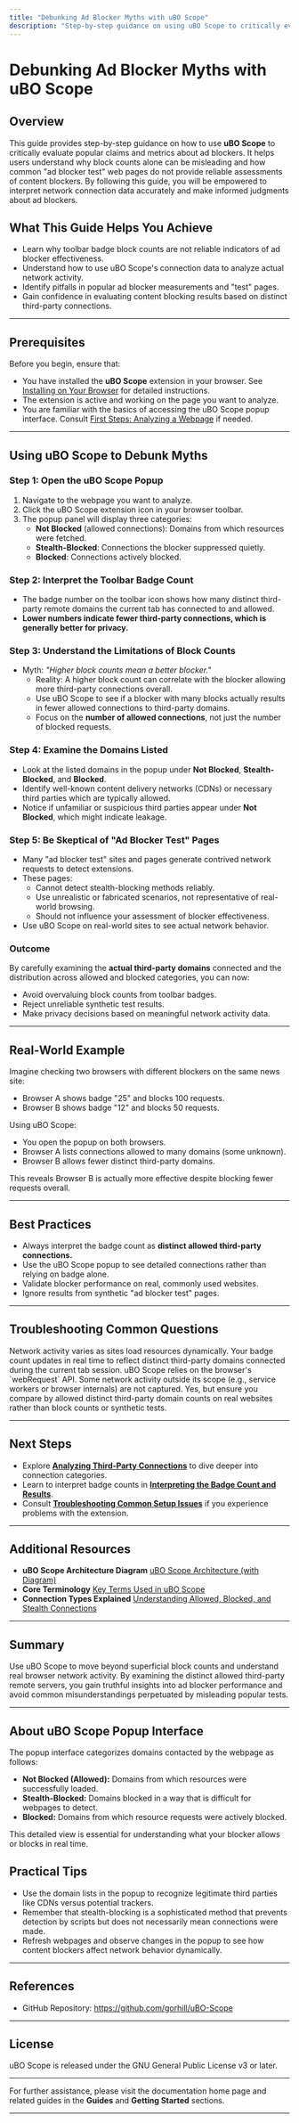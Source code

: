 ```yaml
---
title: "Debunking Ad Blocker Myths with uBO Scope"
description: "Step-by-step guidance on using uBO Scope to critically evaluate popular ad blocker metrics and tests. Learn how the extension dispels common misconceptions about block counts and third-party connections."
---
```


# Debunking Ad Blocker Myths with uBO Scope

## Overview
This guide provides step-by-step guidance on how to use **uBO Scope** to critically evaluate popular claims and metrics about ad blockers. It helps users understand why block counts alone can be misleading and how common "ad blocker test" web pages do not provide reliable assessments of content blockers. By following this guide, you will be empowered to interpret network connection data accurately and make informed judgments about ad blockers.

## What This Guide Helps You Achieve
- Learn why toolbar badge block counts are not reliable indicators of ad blocker effectiveness.
- Understand how to use uBO Scope's connection data to analyze actual network activity.
- Identify pitfalls in popular ad blocker measurements and "test" pages.
- Gain confidence in evaluating content blocking results based on distinct third-party connections.

---

## Prerequisites
Before you begin, ensure that:
- You have installed the **uBO Scope** extension in your browser. See [Installing on Your Browser](/getting-started/setup-installation/installing-on-your-browser) for detailed instructions.
- The extension is active and working on the page you want to analyze.
- You are familiar with the basics of accessing the uBO Scope popup interface. Consult [First Steps: Analyzing a Webpage](/guides/getting-started/first-steps) if needed.

---

## Using uBO Scope to Debunk Myths

### Step 1: Open the uBO Scope Popup
1. Navigate to the webpage you want to analyze.
2. Click the uBO Scope extension icon in your browser toolbar.
3. The popup panel will display three categories:
   - **Not Blocked** (allowed connections): Domains from which resources were fetched.
   - **Stealth-Blocked**: Connections the blocker suppressed quietly.
   - **Blocked**: Connections actively blocked.

### Step 2: Interpret the Toolbar Badge Count
- The badge number on the toolbar icon shows how many distinct third-party remote domains the current tab has connected to and allowed.
- **Lower numbers indicate fewer third-party connections, which is generally better for privacy.**

### Step 3: Understand the Limitations of Block Counts
- Myth: _"Higher block counts mean a better blocker."_
  - Reality: A higher block count can correlate with the blocker allowing more third-party connections overall.
  - Use uBO Scope to see if a blocker with many blocks actually results in fewer allowed connections to third-party domains.
  - Focus on the **number of allowed connections**, not just the number of blocked requests.

### Step 4: Examine the Domains Listed
- Look at the listed domains in the popup under **Not Blocked**, **Stealth-Blocked**, and **Blocked**.
- Identify well-known content delivery networks (CDNs) or necessary third parties which are typically allowed.
- Notice if unfamiliar or suspicious third parties appear under **Not Blocked**, which might indicate leakage.

### Step 5: Be Skeptical of "Ad Blocker Test" Pages
- Many "ad blocker test" sites and pages generate contrived network requests to detect extensions.
- These pages:
  - Cannot detect stealth-blocking methods reliably.
  - Use unrealistic or fabricated scenarios, not representative of real-world browsing.
  - Should not influence your assessment of blocker effectiveness.
- Use uBO Scope on real-world sites to see actual network behavior.

### Outcome
By carefully examining the **actual third-party domains** connected and the distribution across allowed and blocked categories, you can now:
- Avoid overvaluing block counts from toolbar badges.
- Reject unreliable synthetic test results.
- Make privacy decisions based on meaningful network activity data.

---

## Real-World Example
Imagine checking two browsers with different blockers on the same news site:

- Browser A shows badge "25" and blocks 100 requests.
- Browser B shows badge "12" and blocks 50 requests.

Using uBO Scope:
- You open the popup on both browsers.
- Browser A lists connections allowed to many domains (some unknown).
- Browser B allows fewer distinct third-party domains.

This reveals Browser B is actually more effective despite blocking fewer requests overall.

---

## Best Practices
- Always interpret the badge count as **distinct allowed third-party connections.**
- Use the uBO Scope popup to see detailed connections rather than relying on badge alone.
- Validate blocker performance on real, commonly used websites.
- Ignore results from synthetic "ad blocker test" pages.

---

## Troubleshooting Common Questions

<AccordionGroup title="Troubleshooting and Tips">
<Accordion title="Why does the badge count sometimes change rapidly?">
Network activity varies as sites load resources dynamically. Your badge count updates in real time to reflect distinct third-party domains connected during the current tab session.
</Accordion>
<Accordion title="Why don't some expected connections show up?">
uBO Scope relies on the browser's `webRequest` API. Some network activity outside its scope (e.g., service workers or browser internals) are not captured.
</Accordion>
<Accordion title="Can I use uBO Scope to compare different blockers?">
Yes, but ensure you compare by allowed distinct third-party domain counts on real websites rather than block counts or synthetic tests.
</Accordion>
</AccordionGroup>

---

## Next Steps

- Explore **[Analyzing Third-Party Connections](/guides/usage-patterns/analyze-third-party-connections)** to dive deeper into connection categories.
- Learn to interpret badge counts in **[Interpreting the Badge Count and Results](/guides/usage-patterns/interpreting-badge-counts)**.
- Consult **[Troubleshooting Common Setup Issues](/getting-started/getting-to-first-results/troubleshooting-common-setup-issues)** if you experience problems with the extension.

---

## Additional Resources
- **uBO Scope Architecture Diagram** [uBO Scope Architecture (with Diagram)](/overview/system-architecture-and-data-flow/architecture-overview)
- **Core Terminology** [Key Terms Used in uBO Scope](/overview/core-concepts-and-key-ideas/core-terminology)
- **Connection Types Explained** [Understanding Allowed, Blocked, and Stealth Connections](/overview/core-concepts-and-key-ideas/domain-connection-types)

---

## Summary
Use uBO Scope to move beyond superficial block counts and understand real browser network activity. By examining the distinct allowed third-party remote servers, you gain truthful insights into ad blocker performance and avoid common misunderstandings perpetuated by misleading popular tests.

---

## About uBO Scope Popup Interface
The popup interface categorizes domains contacted by the webpage as follows:

- **Not Blocked (Allowed):** Domains from which resources were successfully loaded.
- **Stealth-Blocked:** Domains blocked in a way that is difficult for webpages to detect.
- **Blocked:** Domains from which resource requests were actively blocked.

This detailed view is essential for understanding what your blocker allows or blocks in real time.

## Practical Tips
- Use the domain lists in the popup to recognize legitimate third parties like CDNs versus potential trackers.
- Remember that stealth-blocking is a sophisticated method that prevents detection by scripts but does not necessarily mean connections were made.
- Refresh webpages and observe changes in the popup to see how content blockers affect network behavior dynamically.

---

## References
- GitHub Repository: https://github.com/gorhill/uBO-Scope

---

## License
uBO Scope is released under the GNU General Public License v3 or later.

---

For further assistance, please visit the documentation home page and related guides in the **Guides** and **Getting Started** sections.

---